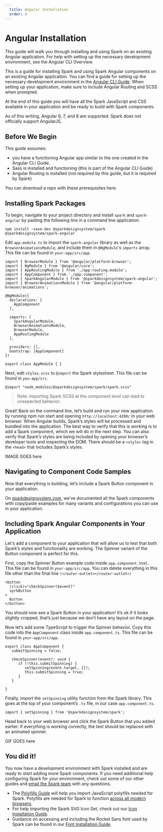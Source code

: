 ```yaml
---
  title: Angular Installation
  order: 4
---
```


# Angular Installation

This guide will walk you through installing
and using Spark on an existing Angular application.
For help with setting up the necessary
development environment, see the
Angular CLI Overview.

This is a guide for installing Spark
and using Spark Angular components
on an existing Angular application.
You can find a guide for setting up
the necessary development
environment in the [Angular CLI Guide]().
When setting up
your application, make sure to
include Angular Routing and
SCSS when prompted.

At the end of this guide you will have
all the Spark JavaScript and CSS
available in your application and
be ready to build with Spark components.

As of this writing, Angular 6, 7, and 8 are
supported. Spark does not officially support AngularJS.

## Before We Begin

This guide assumes:
 - you have a functioning Angular app
similar to the one created in the Angular CLI Guide.
- Sass is installed and functioning
(this is part of the Angular CLI Guide)
- Angular Routing is installed
(not required by this guide, but it is required by Spark)

You can download a repo with these prerequisites here.

## Installing Spark Packages

To begin, navigate to your project directory
and install `spark` and `spark-angular` by
pasting the following line in a
command line application.

```
npm install -save-dev @sparkdesignsystem/spark @sparkdesignsystem/spark-angular
```

Edit `app.module.ts` to import the `spark-angular` library
as well as the `BrowserAnimationsModule`, and include
them in `@NgModule`'s `imports` array. This file can be
found in `your-app/src/app`.

```
import { BrowserModule } from '@angular/platform-browser';
import { NgModule } from '@angular/core';
import { AppRoutingModule } from './app-routing.module';
import { AppComponent } from './app.component';
import { SparkAngularModule } from '@sparkdesignsystem/spark-angular';
import { BrowserAnimationsModule } from '@angular/platform-browser/animations';

@NgModule({
  declarations: [
    AppComponent
  ],

  imports: [
    SparkAngularModule,
    BrowserAnimationsModule,
    BrowserModule,
    AppRoutingModule
  ],

  providers: [],
  bootstrap: [AppComponent]
})

export class AppModule { }
```

Next, edit `styles.scss` to `@import` the Spark
stylesheet. This file can be found in `you-app/src`.

```
@import "node_modules/@sparkdesignsystem/spark/spark.scss"
```

> Note: Importing Spark SCSS at the component level can lead to unexpected behavior.

Great! Back on the command line, let’s build
and run your new application by running
npm run start and opening `http://localhost:4200/`
in your web browser. When Angular builds,
Spark’s styles will be processed and
bundled into the application. The best
way to verify that this is working is to
add a Spark component, which we will do in
the next step. You can also verify that
Spark’s styles are being included by
opening your browser’s developer tools and
inspecting the DOM. There should be a
`<style>` tag in the `<head>` that
includes Spark’s styles.

IMAGE GOES here

## Navigating to Component Code Samples

Now that everything is building, let’s include
a Spark Button component in your application.

On [sparkdesignsystem.com](https://sparkdesignsystem.com),
we’ve documented all
the Spark components with copy/paste examples
for many variants and configurations you can
use in your application.

## Including Spark Angular Components in Your Application

Let's add a component to your
application that will allow us to
test that both Spark’s styles and
functionality are working. The Spinner
variant of the Button component is perfect for this.

First, copy the Spinner Button example
code inside `app.component.html`. This file
can be found in `your-app/src/app`. You can
delete everything in this file other
than the final line `(<router-outlet></router-outlet>)`

```
<button
  (click)="checkSpinner($event)"
  sprkButton
>
  Button
</button>
```

You should now see a Spark Button
in your application! It’s ok
if it looks slightly cropped,
that’s just because we don’t have
any layout on the page.

Now let’s add some TypeScript
to trigger the Spinner
behavior. Copy this code into
the `AppComponent` class inside
`app.component.ts`. This file can
be found in `your-app/src/app`.

```
export class AppComponent {
   submitSpinning = false;

   checkSpinner(event): void {
      if (!this.submitSpinning) {
         setSpinning(event.target, {});
         this.submitSpinning = true;
      }
   }

}
```

Finally, import the `setSpinning`
utility function from the Spark
library. This goes at the top
of your component’s `.ts` file,
in our case `app.component.ts`.

```
import { setSpinning } from '@sparkdesignsystem/spark';
```

Head back to your web browser and
click the Spark Button that you
added earlier. If everything is
working correctly, the text
should be replaced with an animated spinner.

GIF GOES here

## You did it!

You now have a development environment
with Spark installed and are ready to
start adding more Spark components.
If you need additional help
configuring Spark for your
environment, check out some of
our other guides and
[email the Spark team]() with any questions.

- The [Polyfills Guide]() will help you import
JavaScript polyfills needed for Spark.
Polyfills are needed for Spark to function
[across all modern browsers]().
- For help importing the Spark SVG Icon Set,
check out our
[Icon Installation Guide]().
- Guidance on accessing and including the
Rocket Sans font used by Spark can
be found in our [Font Installation Guide]().